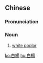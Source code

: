 {{also|白杨}}
==Chinese==
{{zh-forms|s=白杨}}

===Pronunciation===
{{zh-pron
|m=báiyáng
|c=baak6 joeng4
|h=pfs=pa̍k-yòng
|cat=n
}}

===Noun===
{{zh-noun}}

# [[white poplar]]

{{zh-cat|Plants}}

[[ko:白楊]]
[[hu:白楊]]